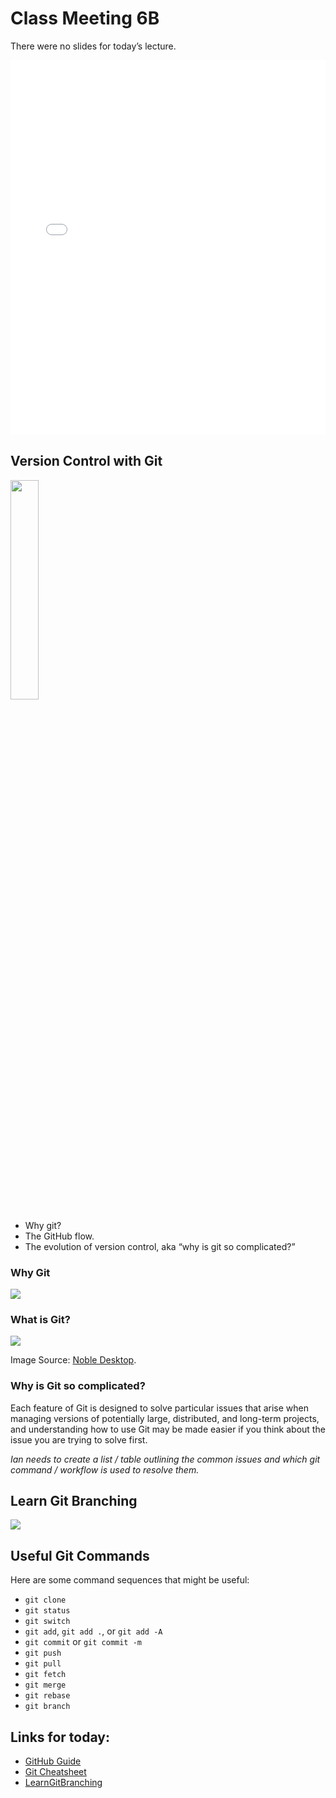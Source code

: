 # Class Meeting 6B

There were no slides for today's lecture.

<!--
Today we practiced a basic git workflow:
- Cloning a github repo.
- Multiple local edits with commits.
- Reviewing and merging pull requests.
-->

<div>
<iframe src="../../LecNoSlides.pdf" width="100%" height="600px" frameBorder="0"> </iframe>
</div>

<!-- 
[Download the Slides from today](https://github.com/ubc-cs/cpsc203/raw/main/files/Lec10_Plotting_DataFrames.pdf)
-->


## Version Control with Git

<img src="images/git.jpeg" width=30%>

- Why git?
- The GitHub flow.
- The evolution of version control, aka "why is git so complicated?"
<!--
- Introduction to Branches and Pull Requests (10 mins)
- Guided Activity 1: Intro to Git and GitHub (25 mins)
- Guided Activity 2: Code Reviews (10 mins)
- Git Summary and Review (15 mins)
-->

### Why Git

<img src="http://www.phdcomics.com/comics/archive/phd101212s.gif">

### What is Git?

<img src="https://www.nobledesktop.com/image/blog/git-branches-merge.png">

Image Source: [Noble Desktop](https://www.nobledesktop.com/blog/what-is-git-and-why-should-you-use-it).

### Why is Git so complicated?

Each feature of Git is designed to solve particular issues that arise when managing versions of potentially large, distributed, and long-term projects, and understanding how to use Git may be made easier if you think about the issue you are trying to solve first.

*Ian needs to create a list / table outlining the common issues and which git command / workflow is used to resolve them.*

## Learn Git Branching

<img src="images/learn_git_branching.png">

<!--
## Guided Activity 1: Intro to Git and GitHub

You will need to get into a group of 3 for this activity, and it would be best if you all sat together.

- Contributor 1
- Contributor 2
- Contributor 3

### Tasks:
Tasks to be completed by all members unless otherwise specified.

- Get into groups of 3.
- *Contributor 1 only*: Create a new repository from the [Class Activity 6B]() template repository.
  - Follow the link.
  - Click on `Use this template`.
  - Choose yourself as the owner.
  - Create a new repository name.
  - Select *Public* repository (not Private).
- Clone the new repository onto local machines (using the terminal).
- Open the local repo in VS Code.
- Independently make changes to `functions.py` to fix *one* of the functions (based on which contributor you are) in VS Code.
- Commit changes to **local** repos.  **Do not push!!**
## Guided Activity 2: Code Reviews

We'll now do a demo on how to submit a Pull Request, and do a code review.

-->

## Useful Git Commands

Here are some command sequences that might be useful:

- `git clone`
- `git status`
- `git switch`
- `git add`, `git add .`, or `git add -A`
- `git commit` or `git commit -m`
- `git push`
- `git pull`
- `git fetch`
- `git merge`
- `git rebase`
- `git branch`

## Links for today:

- [GitHub Guide](https://github.com/git-guides)
- [Git Cheatsheet](https://enterprise.github.com/downloads/en/github-flow-cheatsheet.pdf)
- [LearnGitBranching](https://https://learngitbranching.js.org)
